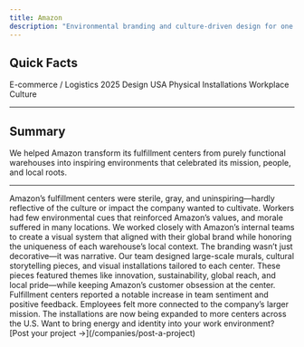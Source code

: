 ```yaml
---
title: Amazon
description: "Environmental branding and culture-driven design for one of the world’s largest logistics networks."
---
```


## Quick Facts

<CardGroup cols={3}>
  <Card title="Industry" icon="briefcase">
    E-commerce / Logistics
  </Card>
  <Card title="Timeline" icon="calendar">
    2025
  </Card>
  <Card title="Expertise" icon="paintbrush">
    Design
  </Card>
  <Card title="Market" icon="earth-americas">
    USA
  </Card>
  <Card title="Platform" icon="building">
    Physical Installations
  </Card>
  <Card title="Focus" icon="magnifying-glass">
    Workplace Culture
  </Card>
</CardGroup>

---

## Summary

We helped Amazon transform its fulfillment centers from purely functional warehouses into inspiring environments that celebrated its mission, people, and local roots.

---

<AccordionGroup>

<Accordion title="The Problem">
  Amazon’s fulfillment centers were sterile, gray, and uninspiring—hardly
  reflective of the culture or impact the company wanted to cultivate. Workers
  had few environmental cues that reinforced Amazon’s values, and morale
  suffered in many locations.
</Accordion>

<Accordion title="The Brand">
  We worked closely with Amazon’s internal teams to create a visual system that
  aligned with their global brand while honoring the uniqueness of each
  warehouse’s local context. The branding wasn’t just decorative—it was
  narrative.
</Accordion>

<Accordion title="The Product">
  Our team designed large-scale murals, cultural storytelling pieces, and visual
  installations tailored to each center. These pieces featured themes like
  innovation, sustainability, global reach, and local pride—while keeping
  Amazon’s customer obsession at the center.
</Accordion>

<Accordion title="The Results">
  Fulfillment centers reported a notable increase in team sentiment and positive
  feedback. Employees felt more connected to the company’s larger mission. The
  installations are now being expanded to more centers across the U.S.
</Accordion>

</AccordionGroup>

<Check>
  Want to bring energy and identity into your work environment? [Post your
  project →](/companies/post-a-project)
</Check>
